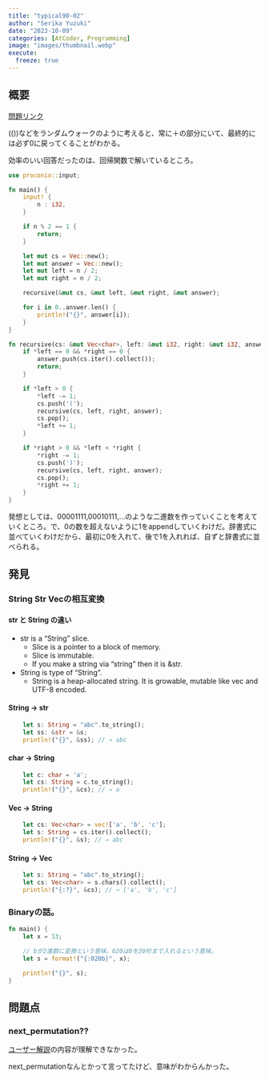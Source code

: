 ```yaml
---
title: "typical90-02"
author: "Serika Yuzuki"
date: "2023-10-09"
categories: [AtCoder, Programming]
image: "images/thumbnail.webp"
execute:
  freeze: true
---
```


## 概要

[問題リンク](https://atcoder.jp/contests/typical90/tasks/typical90_b)

(())などをランダムウォークのように考えると、常に＋の部分にいて、最終的には必ず0に戻ってくることがわかる。

効率のいい回答だったのは、回帰関数で解いているところ。

``` rust
use proconio::input;

fn main() {
    input! {
        n : i32,
    }

    if n % 2 == 1 {
        return;
    }

    let mut cs = Vec::new();
    let mut answer = Vec::new();
    let mut left = n / 2;
    let mut right = n / 2;

    recursive(&mut cs, &mut left, &mut right, &mut answer);

    for i in 0..answer.len() {
        println!("{}", answer[i]);
    }
}

fn recursive(cs: &mut Vec<char>, left: &mut i32, right: &mut i32, answer: &mut Vec<String>) {
    if *left == 0 && *right == 0 {
        answer.push(cs.iter().collect());
        return;
    }

    if *left > 0 {
        *left -= 1;
        cs.push('(');
        recursive(cs, left, right, answer);
        cs.pop();
        *left += 1;
    }

    if *right > 0 && *left < *right {
        *right -= 1;
        cs.push(')');
        recursive(cs, left, right, answer);
        cs.pop();
        *right += 1;
    }
}
```

発想としては、00001111,00010111,...のような二進数を作っていくことを考えていくところ。で、0の数を超えないように1をappendしていくわけだ。辞書式に並べていくわけだから、最初に0を入れて、後で1を入れれば、自ずと辞書式に並べられる。

## 発見

### String Str Vec<char>の相互変換

#### str と String の違い

-   str is a "String" slice.
    -   Slice is a pointer to a block of memory.
    -   Slice is immutable.
    -   If you make a string via "string" then it is &str.
-   String is type of "String".
    -   String is a heap-allocated string. It is growable, mutable like vec and UTF-8 encoded.

#### String -\> str

``` rust
    let s: String = "abc".to_string();
    let ss: &str = &s;
    println!("{}", &ss); // → abc
```

#### char -\> String

``` rust
    let c: char = 'a';
    let cs: String = c.to_string();
    println!("{}", &cs); // → a
```

#### Vec<char> -\> String

``` rust
    let cs: Vec<char> = vec!['a', 'b', 'c'];
    let s: String = cs.iter().collect();
    println!("{}", &s); // → abc
```

#### String -\> Vec<char>

``` rust
    let s: String = "abc".to_string();
    let cs: Vec<char> = s.chars().collect();
    println!("{:?}", &cs); // → ['a', 'b', 'c']
```

### Binaryの話。

``` rust
fn main() {
    let x = 13;

    // bが2進数に変換という意味。020は0を20桁まで入れるという意味。
    let s = format!("{:020b}", x);

    println!("{}", s);
}
```

## 問題点

### next_permutation??

[ユーザー解説](https://atcoder.jp/contests/typical90/editorial/3212)の内容が理解できなかった。

next_permutationなんとかって言ってたけど、意味がわからんかった。